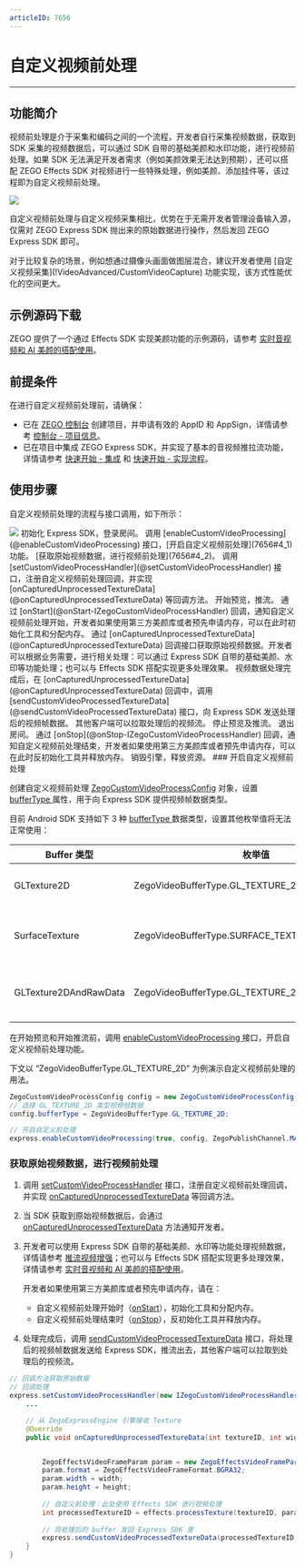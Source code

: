 ```yaml
---
articleID: 7656
---
```




# 自定义视频前处理

- - -

## 功能简介

视频前处理是介于采集和编码之间的一个流程，开发者自行采集视频数据，获取到 SDK 采集的视频数据后，可以通过 SDK 自带的基础美颜和水印功能，进行视频前处理。如果 SDK 无法满足开发者需求（例如美颜效果无法达到预期），还可以搭配 ZEGO Effects SDK 对视频进行一些特殊处理，例如美颜、添加挂件等，该过程即为自定义视频前处理。

<Frame width="512" height="auto" caption=""><img src="https://storage.zego.im/sdk-doc/Pics/Common/ZegoExpressEngine/video_pre_processing.png" /></Frame>  
	 
自定义视频前处理与自定义视频采集相比，优势在于无需开发者管理设备输入源，仅需对 ZEGO Express SDK 抛出来的原始数据进行操作，然后发回 ZEGO Express SDK 即可。
 
<Note title="说明">
对于比较复杂的场景，例如想通过摄像头画面做图层混合，建议开发者使用 [自定义视频采集](!VideoAdvanced/CustomVideoCapture) 功能实现，该方式性能优化的空间更大。
</Note>

## 示例源码下载

ZEGO 提供了一个通过 Effects SDK 实现美颜功能的示例源码，请参考 [实时音视频和 AI 美颜的搭配使用](/real-time-video-android-java/best-practice/use-of-express-sdk-and-zego-effects-sdk)。


## 前提条件

在进行自定义视频前处理前，请确保：

- 已在 [ZEGO 控制台](https://console.zego.im) 创建项目，并申请有效的 AppID 和 AppSign，详情请参考 [控制台 - 项目信息](/console/guide-doc2)。
- 已在项目中集成 ZEGO Express SDK，并实现了基本的音视频推拉流功能，详情请参考 [快速开始 - 集成](!Integration/SDK_Integration) 和 [快速开始 - 实现流程](!Integration/Solution_Implementation)。


## 使用步骤

自定义视频前处理的流程与接口调用，如下所示： 

<Frame width="512" height="auto" caption=""><img src="https://storage.zego.im/sdk-doc/Pics/Express/custom_video_process_Android_2025.png" /></Frame>

<Steps>
<Step>
初始化 Express SDK，登录房间。
</Step>
<Step>
调用 [enableCustomVideoProcessing](@enableCustomVideoProcessing) 接口，[开启自定义视频前处理](7656#4_1) 功能。
</Step>
<Step>
[获取原始视频数据，进行视频前处理](7656#4_2)。
<Steps>
<Step >
调用 [setCustomVideoProcessHandler](@setCustomVideoProcessHandler) 接口，注册自定义视频前处理回调，并实现 [onCapturedUnprocessedTextureData](@onCapturedUnprocessedTextureData) 等回调方法。
</Step>
<Step >
开始预览，推流。
</Step>
<Step>
通过 [onStart](@onStart-IZegoCustomVideoProcessHandler) 回调，通知自定义视频前处理开始，开发者如果使用第三方美颜库或者预先申请内存，可以在此时初始化工具和分配内存。
</Step>
<Step>
通过 [onCapturedUnprocessedTextureData](@onCapturedUnprocessedTextureData) 回调接口获取原始视频数据。开发者可以根据业务需要，进行相关处理：可以通过 Express SDK 自带的基础美颜、水印等功能处理；也可以与 Effects SDK 搭配实现更多处理效果。
</Step>
<Step>
视频数据处理完成后，在 [onCapturedUnprocessedTextureData](@onCapturedUnprocessedTextureData) 回调中，调用 [sendCustomVideoProcessedTextureData](@sendCustomVideoProcessedTextureData) 接口，向 Express SDK 发送处理后的视频帧数据。
</Step>
</Steps>
</Step>
<Step>
其他客户端可以拉取处理后的视频流。
</Step>
<Step>
停止预览及推流。
</Step>
<Step>
退出房间。
</Step>
<Step>
通过 [onStop](@onStop-IZegoCustomVideoProcessHandler) 回调，通知自定义视频前处理结束，开发者如果使用第三方美颜库或者预先申请内存，可以在此时反初始化工具并释放内存。
</Step>
<Step>
销毁引擎，释放资源。
</Step>
</Steps>
### 开启自定义视频前处理

创建自定义视频前处理 [ZegoCustomVideoProcessConfig](@-ZegoCustomVideoProcessConfig) 对象，设置 [bufferType ](https://doc-zh.zego.im/article/api?doc=Express_Video_SDK_API~Java_android~class~im-zego-zegoexpress-entity-zego-custom-video-process-config#buffer-type) 属性，用于向 Express SDK 提供视频帧数据类型。

目前 Android SDK 支持如下 3 种 [bufferType ](https://doc-zh.zego.im/article/api?doc=Express_Video_SDK_API~Java_android~class~im-zego-zegoexpress-entity-zego-custom-video-process-config#buffer-type) 数据类型，设置其他枚举值将无法正常使用：

| Buffer 类型 | 枚举值 |说明 |
|-----|------|------|
| GLTexture2D | ZegoVideoBufferType.GL_TEXTURE_2D  |表示 Texture 纹理类型的原始视频数据。|
| SurfaceTexture | ZegoVideoBufferType.SURFACE_TEXTURE |表示 SurfaceTexture 类型的原始视频数据。|
| GLTexture2DAndRawData | ZegoVideoBufferType.GL_TEXTURE_2D_AND_RAW_DATA |表示 OpenGL Texture 2D 类型视频帧和裸数据类型视频帧。|

在开始预览和开始推流前，调用 [enableCustomVideoProcessing ](https://doc-zh.zego.im/article/api?doc=Express_Video_SDK_API~Java_android~class~im-zego-zegoexpress-zego-express-engine#enable-custom-video-processing) 接口，开启自定义视频前处理功能。

下文以 “ZegoVideoBufferType.GL_TEXTURE_2D” 为例演示自定义视频前处理的用法。

```java
ZegoCustomVideoProcessConfig config = new ZegoCustomVideoProcessConfig();
// 选择 GL_TEXTURE_2D 类型视频帧数据
config.bufferType = ZegoVideoBufferType.GL_TEXTURE_2D;

// 开启自定义前处理
express.enableCustomVideoProcessing(true, config, ZegoPublishChannel.MAIN);
```

### 获取原始视频数据，进行视频前处理

1. 调用 [setCustomVideoProcessHandler](@setCustomVideoProcessHandler) 接口，注册自定义视频前处理回调，并实现 [onCapturedUnprocessedTextureData](@onCapturedUnprocessedTextureData) 等回调方法。

2. 当 SDK 获取到原始视频数据后，会通过 [onCapturedUnprocessedTextureData](@onCapturedUnprocessedTextureData) 方法通知开发者。

3. 开发者可以使用 Express SDK 自带的基础美颜、水印等功能处理视频数据，详情请参考 [推流视频增强](!Publish_Video_Enhanced)；也可以与 Effects SDK 搭配实现更多处理效果，详情请参考 [实时音视频和 AI 美颜的搭配使用](/real-time-video-android-java/best-practice/use-of-express-sdk-and-zego-effects-sdk)。
    <Warning title="注意">


    开发者如果使用第三方美颜库或者预先申请内存，请在：
    - 自定义视频前处理开始时（[onStart](@onStart-IZegoCustomVideoProcessHandler)），初始化工具和分配内存。
    - 自定义视频前处理结束时（[onStop](@onStop-IZegoCustomVideoProcessHandler)），反初始化工具并释放内存。
    </Warning>
    

4. 处理完成后，调用 [sendCustomVideoProcessedTextureData](@sendCustomVideoProcessedTextureData) 接口，将处理后的视频帧数据发送给 Express SDK，推流出去，其他客户端可以拉取到处理后的视频流。

```java
// 回调方法获取原始数据
// 回调处理
express.setCustomVideoProcessHandler(new IZegoCustomVideoProcessHandler() {
    ...

    // 从 ZegoExpressEngine 引擎接收 Texture
    @Override
    public void onCapturedUnprocessedTextureData(int textureID, int width, int height, long referenceTimeMillisecond, ZegoPublishChannel channel) {


        ZegoEffectsVideoFrameParam param = new ZegoEffectsVideoFrameParam();
        param.format = ZegoEffectsVideoFrameFormat.BGRA32;
        param.width = width;
        param.height = height;
    
        // 自定义前处理：此处使用 Effects SDK 进行视频处理
        int processedTextureID = effects.processTexture(textureID, param);
    
        // 将处理后的 buffer 发回 Express SDK 里
        express.sendCustomVideoProcessedTextureData(processedTextureID, width, height, referenceTimeMillisecond);
    }
}
```
